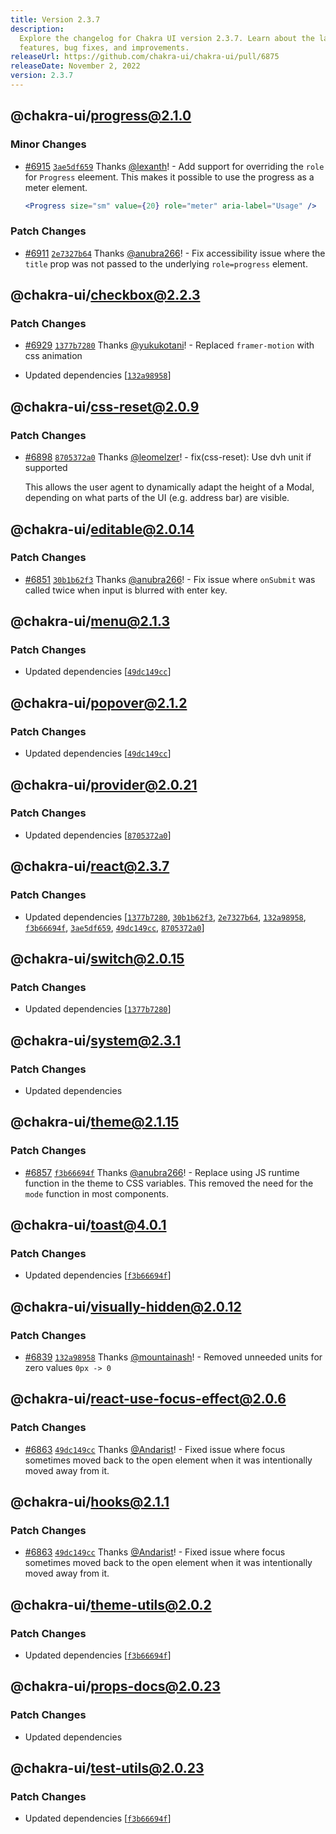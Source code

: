 ```yaml
---
title: Version 2.3.7
description:
  Explore the changelog for Chakra UI version 2.3.7. Learn about the latest
  features, bug fixes, and improvements.
releaseUrl: https://github.com/chakra-ui/chakra-ui/pull/6875
releaseDate: November 2, 2022
version: 2.3.7
---
```


## @chakra-ui/progress@2.1.0

### Minor Changes

- [#6915](https://github.com/chakra-ui/chakra-ui/pull/6915)
  [`3ae5df659`](https://github.com/chakra-ui/chakra-ui/commit/3ae5df659a2c6061dbfb57bfce92b5bf3e0b5cd7)
  Thanks [@lexanth](https://github.com/lexanth)! - Add support for overriding
  the `role` for `Progress` eleement. This makes it possible to use the progress
  as a meter element.

  ```jsx live=false
  <Progress size="sm" value={20} role="meter" aria-label="Usage" />
  ```

### Patch Changes

- [#6911](https://github.com/chakra-ui/chakra-ui/pull/6911)
  [`2e7327b64`](https://github.com/chakra-ui/chakra-ui/commit/2e7327b640870546941428f13d0806ec0330c228)
  Thanks [@anubra266](https://github.com/anubra266)! - Fix accessibility issue
  where the `title` prop was not passed to the underlying `role=progress`
  element.

## @chakra-ui/checkbox@2.2.3

### Patch Changes

- [#6929](https://github.com/chakra-ui/chakra-ui/pull/6929)
  [`1377b7280`](https://github.com/chakra-ui/chakra-ui/commit/1377b7280e398aadf70b54c7846a36136c7bd772)
  Thanks [@yukukotani](https://github.com/yukukotani)! - Replaced
  `framer-motion` with css animation

- Updated dependencies
  \[[`132a98958`](https://github.com/chakra-ui/chakra-ui/commit/132a98958be64e46619b1e280ca6405d0a833cb0)]

## @chakra-ui/css-reset@2.0.9

### Patch Changes

- [#6898](https://github.com/chakra-ui/chakra-ui/pull/6898)
  [`8705372a0`](https://github.com/chakra-ui/chakra-ui/commit/8705372a014bfd7073fe8012a46d7aa22904370b)
  Thanks [@leomelzer](https://github.com/leomelzer)! - fix(css-reset): Use dvh
  unit if supported

  This allows the user agent to dynamically adapt the height of a Modal,
  depending on what parts of the UI (e.g. address bar) are visible.

## @chakra-ui/editable@2.0.14

### Patch Changes

- [#6851](https://github.com/chakra-ui/chakra-ui/pull/6851)
  [`30b1b62f3`](https://github.com/chakra-ui/chakra-ui/commit/30b1b62f335cdf85b3b46761fdeb0105a4773a61)
  Thanks [@anubra266](https://github.com/anubra266)! - Fix issue where
  `onSubmit` was called twice when input is blurred with enter key.

## @chakra-ui/menu@2.1.3

### Patch Changes

- Updated dependencies
  \[[`49dc149cc`](https://github.com/chakra-ui/chakra-ui/commit/49dc149cc600af83dcde4fa9b6a34a6b14dca837)]

## @chakra-ui/popover@2.1.2

### Patch Changes

- Updated dependencies
  \[[`49dc149cc`](https://github.com/chakra-ui/chakra-ui/commit/49dc149cc600af83dcde4fa9b6a34a6b14dca837)]

## @chakra-ui/provider@2.0.21

### Patch Changes

- Updated dependencies
  \[[`8705372a0`](https://github.com/chakra-ui/chakra-ui/commit/8705372a014bfd7073fe8012a46d7aa22904370b)]

## @chakra-ui/react@2.3.7

### Patch Changes

- Updated dependencies
  \[[`1377b7280`](https://github.com/chakra-ui/chakra-ui/commit/1377b7280e398aadf70b54c7846a36136c7bd772),
  [`30b1b62f3`](https://github.com/chakra-ui/chakra-ui/commit/30b1b62f335cdf85b3b46761fdeb0105a4773a61),
  [`2e7327b64`](https://github.com/chakra-ui/chakra-ui/commit/2e7327b640870546941428f13d0806ec0330c228),
  [`132a98958`](https://github.com/chakra-ui/chakra-ui/commit/132a98958be64e46619b1e280ca6405d0a833cb0),
  [`f3b66694f`](https://github.com/chakra-ui/chakra-ui/commit/f3b66694f054491dcf8830ec48cd0e4ee77490e0),
  [`3ae5df659`](https://github.com/chakra-ui/chakra-ui/commit/3ae5df659a2c6061dbfb57bfce92b5bf3e0b5cd7),
  [`49dc149cc`](https://github.com/chakra-ui/chakra-ui/commit/49dc149cc600af83dcde4fa9b6a34a6b14dca837),
  [`8705372a0`](https://github.com/chakra-ui/chakra-ui/commit/8705372a014bfd7073fe8012a46d7aa22904370b)]

## @chakra-ui/switch@2.0.15

### Patch Changes

- Updated dependencies
  \[[`1377b7280`](https://github.com/chakra-ui/chakra-ui/commit/1377b7280e398aadf70b54c7846a36136c7bd772)]

## @chakra-ui/system@2.3.1

### Patch Changes

- Updated dependencies

## @chakra-ui/theme@2.1.15

### Patch Changes

- [#6857](https://github.com/chakra-ui/chakra-ui/pull/6857)
  [`f3b66694f`](https://github.com/chakra-ui/chakra-ui/commit/f3b66694f054491dcf8830ec48cd0e4ee77490e0)
  Thanks [@anubra266](https://github.com/anubra266)! - Replace using JS runtime
  function in the theme to CSS variables. This removed the need for the `mode`
  function in most components.

## @chakra-ui/toast@4.0.1

### Patch Changes

- Updated dependencies
  \[[`f3b66694f`](https://github.com/chakra-ui/chakra-ui/commit/f3b66694f054491dcf8830ec48cd0e4ee77490e0)]

## @chakra-ui/visually-hidden@2.0.12

### Patch Changes

- [#6839](https://github.com/chakra-ui/chakra-ui/pull/6839)
  [`132a98958`](https://github.com/chakra-ui/chakra-ui/commit/132a98958be64e46619b1e280ca6405d0a833cb0)
  Thanks [@mountainash](https://github.com/mountainash)! - Removed unneeded
  units for zero values `0px -> 0`

## @chakra-ui/react-use-focus-effect@2.0.6

### Patch Changes

- [#6863](https://github.com/chakra-ui/chakra-ui/pull/6863)
  [`49dc149cc`](https://github.com/chakra-ui/chakra-ui/commit/49dc149cc600af83dcde4fa9b6a34a6b14dca837)
  Thanks [@Andarist](https://github.com/Andarist)! - Fixed issue where focus
  sometimes moved back to the open element when it was intentionally moved away
  from it.

## @chakra-ui/hooks@2.1.1

### Patch Changes

- [#6863](https://github.com/chakra-ui/chakra-ui/pull/6863)
  [`49dc149cc`](https://github.com/chakra-ui/chakra-ui/commit/49dc149cc600af83dcde4fa9b6a34a6b14dca837)
  Thanks [@Andarist](https://github.com/Andarist)! - Fixed issue where focus
  sometimes moved back to the open element when it was intentionally moved away
  from it.

## @chakra-ui/theme-utils@2.0.2

### Patch Changes

- Updated dependencies
  \[[`f3b66694f`](https://github.com/chakra-ui/chakra-ui/commit/f3b66694f054491dcf8830ec48cd0e4ee77490e0)]

## @chakra-ui/props-docs@2.0.23

### Patch Changes

- Updated dependencies

## @chakra-ui/test-utils@2.0.23

### Patch Changes

- Updated dependencies
  \[[`f3b66694f`](https://github.com/chakra-ui/chakra-ui/commit/f3b66694f054491dcf8830ec48cd0e4ee77490e0)]
